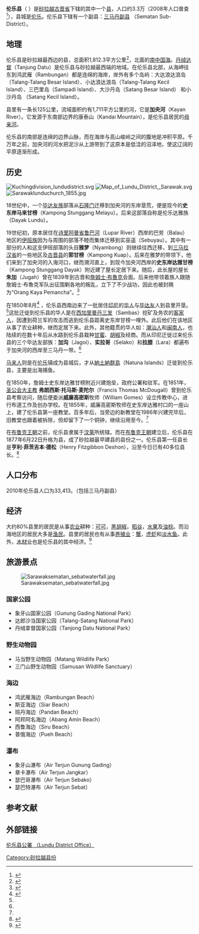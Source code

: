{{noteTA|G1=melayu}}
{{Otheruses|subject=伦乐县|other=伦乐镇|伦乐}}
{{Infobox settlement myd
|name=伦乐县
|official_name=Daerah Lundu
|image_blank_emblem = Flag of Sarawak.svg
|blank_emblem_type = 砂拉越县
|image_map = Sarawakkuchinglundu.png
|coord = {{Coord|1|40|N|109|50|E|display=inline,title}}
|state=砂拉越
|bhg=[[古晋省|古晋省]]
|area_total_km2 = 1812.3
|population_total = 33413
|population_density_km2 = auto
|population_as_of = 2010
|seat = [[伦乐|伦乐]]
|la = [[伦乐县议会|伦乐县议会]] ''Bau District Council''
}}
'''伦乐县'''（''{{lang-en|Lundu District}} {{lang-ms|Daerah Lundu}}''）是[[砂拉越|砂拉越]][[古晋省|古晋省]]下辖的其中一个[[县|县]]，人口约3.3万（2008年人口普查<ref>{{cite web| title =三马丹副县概况| publisher =古晋省公署| url =http://www.kuchingro.sarawak.gov.my/index.php?option=com_content&view=article&id=23&Itemid=2| accessdate =2011年12月6日}}{{dead link|date=2017年11月 |bot=InternetArchiveBot |fix-attempted=yes }}{{ms}}</ref>），县城是[[伦乐|伦乐]]。伦乐县下辖有一个副县：[[三马丹副县|三马丹副县]] （Sematan Sub-District）。

== 地理 ==
伦乐县是砂拉越最西边的县，总面积1,812.3平方公里<ref>{{cite web| title =古晋省公署官方网站| date =2010年更新| url =http://www.kuchingro.sarawak.gov.my| accessdate =2011年12月5日| deadurl =yes| archiveurl =https://web.archive.org/web/20110722233033/http://www.kuchingro.sarawak.gov.my/| archivedate =2011年7月22日}}{{ms}}</ref>，北面的[[南中国海|南中国海]]。[[丹绒达督|丹绒达督]]（Tanjung Datu）是伦乐县与砂拉越最西端的地域。在伦乐县北部，从海岬往东到鸿武雁（Rambungan）都是连绵的海岸，岸外有多个岛屿：大达浪达浪岛（Talang-Talang Besar Island）、小达浪达浪岛（Talang-Talang Kecil Island）、三巴里岛（Sampadi Island）、大沙丹岛（Satang Besar Island） 和小沙丹岛 （Satang Kecil Island）。

县里有一条长125公里，流域面积约有1,711平方公里的河，它是'''加央河'''（Kayan River）。它发源于东南部边界的康泰山（Kandai Mountain），是伦乐县居民的[[母亲河|母亲河]]。

伦乐县的南部是连绵的边界山脉，而在海岸与高山峻岭之间的腹地是冲积平原。千万年之前，加央河的河水把泥沙从上游带到了这原本是低洼的沼泽地，使这辽阔的平原逐渐形成。

== 历史 ==
[[File:Kuchingdivision_lundudistrict.svg|thumb]]
[[File:Map_of_Lundu_District,_Sarawak.svg|thumb]]
[[File:Sarawaklunduchurch_1855.jpg|thumb]]

18世纪中，一个[[毕达友族|毕达友族]]部落从[[石隆门|石隆门]]迁移到加央河的东岸垦荒，便是现今的'''史东岸马来甘榜'''（Kampong Stunggang Melayu）。后来这部落自称是伦乐达雅族（Dayak Lundu）。

19世纪初，原本居住在[[诗里阿曼省|诗里阿曼省]][[鲁巴河|鲁巴河]]（Lupar River）西岸的巴劳（Balau）地区的[[伊班族|伊班族]]因为与周围的部落不睦而集体迁移到实巫遥（Sebuyau）。其中有一部分的人和这支伊班部落的头目'''雅梦'''（Nyambong）则继续往西迁移，到[[三马拉汉省|三马拉汉省]]的一些地区及[[古晋县|古晋县]]的'''郭甘榜'''（Kampong Kuap）。后来在雅梦的带领下，他们来到了加央河的入海河口，继而溯河直上，到现今加央河西岸的'''史东岸达雅甘榜'''（Kampong Stunggang Dayak）附近建了屋长定居下来。随后，此长屋的屋长'''朱加'''（Jugah）曾在1839年到古晋和[[詹姆士·布魯克|詹姆士·布魯克]]会面。后来他带领着族人跟随詹姆士·布魯克军队出征围剿各地的叛乱，立下了不少战功，因此也被封赐为“Orang Kaya Pemancha”。<ref name="lunduhistory1">{{cite web| title = 伦乐县志（１）| publisher = 国际时报| author = 李君| date =2009-07-07| url = http://www.intimes.com.my/write-html/0907lundu01.htm| accessdate = 2011年12月6日| archive-url = https://web.archive.org/web/20110128200943/http://www.intimes.com.my/write-html/0907lundu01.htm| archive-date = 2011年1月28日| dead-url = yes}}{{zh}}</ref> 

在1850年8月<ref>{{cite web | title = Sketches of Our Life at Sarawak - Chapter V. The Church and the School | publisher = Society for Promoting Christian Knowledge | author = Harriette McDougall | date = 1882年 | url = http://anglicanhistory.org/asia/sarawak/sketches1882/05.html | accessdate = 2011年12月6日 | archive-date = 2019年8月21日 | archive-url = https://web.archive.org/web/20190821232443/http://anglicanhistory.org/asia/sarawak/sketches1882/05.html | dead-url = no }}{{en}}</ref> ，伦乐县西南边来了一批居住[[印尼|印尼]]的[[华人|华人]]与[[毕达友族|毕达友]]人到县里开垦。<ref name="lunduhistory1" />这批迁徙到伦乐县的华人是在[[西加里曼丹|西加里曼丹]][[三发|三发]]（Sambas）挖矿及务农的[[客家人|客家人]]，因遭到荷兰军的攻击而逃到伦乐县距离史东岸甘榜一哩外。此后他们在该地区从事了农业耕种，继而定居下来。此外，其他籍贯的华人如：[[潮汕人|潮汕人]]和[[闽南人|闽南人]]，也陆续的在数十年后从水路到伦乐县栽种[[甘蜜|甘蜜]]、[[胡椒|胡椒]]及经商。而从印尼迁徙过来伦乐县的三个毕达友部族：'''加沟'''（Jagoi）、'''实拉哥'''（Selako）和'''拉腊'''（Lara）都遍布于加央河的西岸至三马丹一带。<ref name="lunduhistory1" />

[[马来人|马来人]]则是在[[伦乐|伦乐]]镇成为县城后，才从[[納土納群島|納土納群島]]（Natuna Islands）迁徙到伦乐县，主要是出海捕鱼。

在1850年，詹姆士史东岸达雅甘榜附近兴建炮垒，政府公署和驻军。在1851年，[[圣公会|圣公会]][[大主教|大主教]] '''弗朗西斯·托马斯·麦陀尔'''（Francis Thomas McDougall）曾到伦乐县考察访问，随后便委派'''威廉高密斯'''牧师（William Gomes）设立传教中心，进行布道工作及创办学校。在1855年，威廉高密斯牧师在史东岸达雅村口的一座山上，建了伦乐县第一座教堂。百多年后，当旁边的新教堂在1986年兴建完毕后，旧教堂也跟着被拆除，但却留下了一个铜钟，继续沿用至今。<ref name="lunduhistory1" />

在[[布鲁克王朝|布鲁克王朝]]之前，伦乐县隶属于[[汶莱|汶莱]]所统辖。而在[[布鲁克王朝|布鲁克王朝]]建立后，伦乐县在1877年6月22日升格为县，成了砂拉越最早建县的县份之一。伦乐县第一任县长是'''亨利·菲茨吉本·德松'''（Henry Fitzgibbon Deshon），沿至今日已有40多位县长。<ref>{{cite web| title =伦乐县公署官网| publisher =伦乐县公署| date =2011-12-06| url =http://www.lundudo.sarawak.gov.my/modules/web/page.php?id=78| accessdate =2011年12月6日| deadurl =yes| archiveurl =https://web.archive.org/web/20120508035929/http://www.lundudo.sarawak.gov.my/modules/web/page.php?id=78| archivedate =2012年5月8日}}{{ms}}</ref>

==人口分布==
2010年伦乐县人口为33,413。（包括三马丹副县）{{my10|2}}

{{MyPopuSarawak|2010|11467|4438|12034|81|228|3650|37|98|1380}}

==经济==
大约80%县里的居民是从事[[农业|农业]]耕种：[[可可|可可]]，[[黑胡椒|黑胡椒]]，[[稻谷|稻谷]]，[[水果|水果]]及[[油棕|油棕]]。而沿海地区的居民大多是[[渔民|渔民]]。县里的居民也有从事[[养殖业|养殖业]]：[[蟹|蟹]]，[[虎虾|虎虾]]和[[淡水鱼|淡水鱼]]。此外，[[木材业|木材业]]也是伦乐县的其中经济。<ref>{{cite web| title =伦乐县概况| publisher =伦乐县议会| date =2011年9月20日年更新| url =http://www.lundudc.sarawak.gov.my/latar_belakang.html| accessdate =2011年12月5日| archive-date =2011年12月11日| archive-url =https://web.archive.org/web/20111211180245/http://www.lundudc.sarawak.gov.my/latar_belakang.html| dead-url =yes}}{{ms}}</ref>

==旅游景点==

[[File:Sarawaksematan_sebatwaterfall.jpg|thumb]]

===国家公园===
*象牙山国家公园（Gunung Gading National Park）
*达郎沙当国家公园（Talang-Satang National Park）
*丹绒拿督国家公园（Tanjong Datu National Park）

===野生动物园===
*马当野生动物园（Matang Wildlife Park）
*三门山野生动物园（Samusan Wildlife Sanctuary）

===海边===
*鸿武雁海边（Rambungan Beach）
*斯亚海边（Siar Beach）
*班丹海边（Pandan Beach）
*阿邦阿名海边（Abang Amin Beach）
*西鲁海边（Siru Beach）
*普俄海边（Pueh Beach）

===瀑布===
*象牙山瀑布（Air Terjun Gunung Gading）
*章卡瀑布（Air Terjun Jangkar）  
*瑟巴哥瀑布（Air Terjun Sebako） 
*瑟巴特瀑布（Air Terjun Sebat）

==参考文献==
{{reflist}}

==外部链接==
[https://web.archive.org/web/20120102020318/http://www.lundudc.sarawak.gov.my/ 伦乐县公署 （Lundu District Office）]{{ms}}

{{砂拉越}}
{{马来西亚县份}}

[[Category:砂拉越县份|Category:砂拉越县份]]